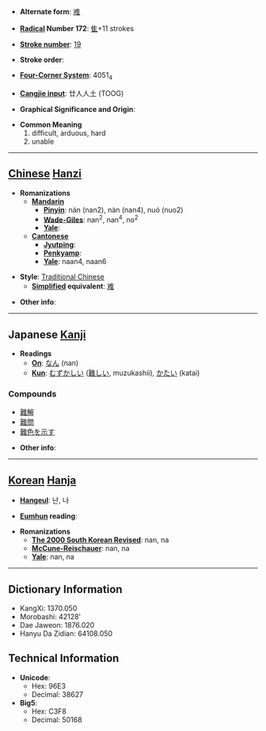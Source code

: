 * '''Alternate form''': [[难]]

* '''[[Wiktionary:Chinese radical index| Radical]] Number 172''': [[Wiktionary:Chinese radical index 隹|隹]]+11 strokes

* '''[[Wiktionary:Chinese total strokes index|Stroke number]]''': [[Wiktionary:Chinese total strokes index 19|19]]

* '''Stroke order''': 

* '''[[Wiktionary:Chinese four corner index|Four-Corner System]]''': 4051<sub>4</sub>

* '''[[Wiktionary:Chinese Cangjie index|Cangjie input]]''': 廿人人土 (TOOG)

* '''Graphical Significance and Origin''': 

* '''Common Meaning'''
*#difficult, arduous, hard
*# unable


----

== [[Chinese]] [[Hanzi]] ==

* '''Romanizations'''
** '''[[Mandarin]]'''
*** '''[[Pinyin]]''': nán (nan2), nàn (nan4), nuó (nuo2)
*** '''[[Wade-Giles]]''': nan<sup>2</sup>, nan<sup>4</sup>, no<sup>2</sup>
*** '''[[Yale]]''': 
** '''[[Cantonese]]'''
*** '''[[Jyutping]]''':
*** '''[[Penkyamp]]''': 
*** '''[[Yale]]''': naan4, naan6

* '''Style''': [[Traditional Chinese]] 
** '''[[Simplified Chinese|Simplified]] equivalent''': [[难]]

* '''Other info''': 

----

== Japanese [[Kanji]] ==

* '''Readings'''
** '''[[On]]''': [[なん]] (nan)
** '''[[Kun]]''': [[むずかしい]] ([[難しい]], muzukashii), [[かたい]] (katai)

===Compounds===
*[[難解]]
*[[難問]]
*[[難色を示す]]

* '''Other info''':  

----

== [[Korean]] [[Hanja]] ==

* '''[[Hangeul]]''': 난, 나

* '''[[Eumhun]] reading''': 

* '''Romanizations'''
** '''[[The 2000 South Korean Revised Romanization|The 2000 South Korean Revised]]''': nan, na
** '''[[McCune-Reischauer]]''': nan, na
** '''[[Yale]]''': nan, na

----

== Dictionary Information ==

* KangXi: 1370.050
* Morobashi: 42128'
* Dae Jaweon: 1876.020
* Hanyu Da Zidian: 64108.050

== Technical Information ==

* '''Unicode''':
** Hex: 96E3
** Decimal: 38627
* '''Big5''':
** Hex: C3F8
** Decimal: 50168
